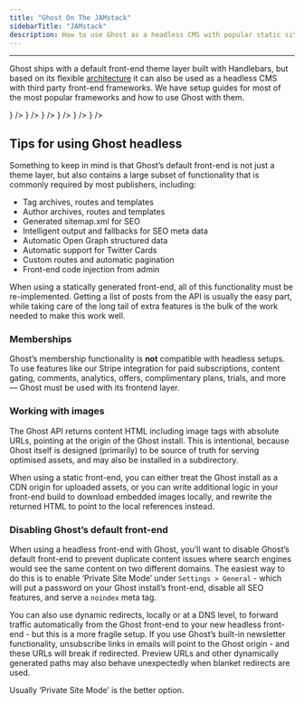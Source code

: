 ```yaml
---
title: "Ghost On The JAMstack"
sidebarTitle: "JAMstack"
description: How to use Ghost as a headless CMS with popular static site generators
---
```


***

Ghost ships with a default front-end theme layer built with Handlebars, but based on its flexible [architecture](/architecture/) it can also be used as a headless CMS with third party front-end frameworks. We have setup guides for most of the most popular frameworks and how to use Ghost with them.

<CardGroup cols={3}>
  <Card
    title="Next.js"
    href="/jamstack/next/"
    icon={<NextLogo />}
  />
  <Card
    title="Gatsby"
    href="/jamstack/gatsby/"
    icon={<GatsbyLogo />}
  />
  <Card
    title="Hexo"
    href="/jamstack/hexo/"
    icon={<HexoLogo />}
  />
  <Card
    title="Nuxt.js"
    href="/jamstack/nuxt/"
    icon={<NuxtLogo />}
  />
  <Card
    title="VuePress"
    href="/jamstack/vuepress/"
    icon="https://mintlify.s3.us-west-1.amazonaws.com/ghost/images/vuepress-logo.png"
  />
  <Card
    title="Gridsome"
    href="/jamstack/gridsome/"
    icon={<GridsomeLogo />}
  />
  <Card
    title="Eleventy"
    href="/jamstack/eleventy/"
    icon={<EleventyLogo />}
  />
  <Card
    title="Custom Frontend"
    href="/jamstack/custom/"
    icon="sparkles"
  />
</CardGroup>

## Tips for using Ghost headless

Something to keep in mind is that Ghost’s default front-end is not just a theme layer, but also contains a large subset of functionality that is commonly required by most publishers, including:

* Tag archives, routes and templates
* Author archives, routes and templates
* Generated sitemap.xml for SEO
* Intelligent output and fallbacks for SEO meta data
* Automatic Open Graph structured data
* Automatic support for Twitter Cards
* Custom routes and automatic pagination
* Front-end code injection from admin

When using a statically generated front-end, all of this functionality must be re-implemented. Getting a list of posts from the API is usually the easy part, while taking care of the long tail of extra features is the bulk of the work needed to make this work well.

### Memberships

Ghost’s membership functionality is **not** compatible with headless setups. To use features like our Stripe integration for paid subscriptions, content gating, comments, analytics, offers, complimentary plans, trials, and more — Ghost must be used with its frontend layer.

### Working with images

The Ghost API returns content HTML including image tags with absolute URLs, pointing at the origin of the Ghost install. This is intentional, because Ghost itself is designed (primarily) to be source of truth for serving optimised assets, and may also be installed in a subdirectory.

When using a static front-end, you can either treat the Ghost install as a CDN origin for uploaded assets, or you can write additional logic in your front-end build to download embedded images locally, and rewrite the returned HTML to point to the local references instead.

### Disabling Ghost’s default front-end

When using a headless front-end with Ghost, you’ll want to disable Ghost’s default front-end to prevent duplicate content issues where search engines would see the same content on two different domains. The easiest way to do this is to enable ‘Private Site Mode’ under `Settings > General` - which will put a password on your Ghost install’s front-end, disable all SEO features, and serve a `noindex` meta tag.

You can also use dynamic redirects, locally or at a DNS level, to forward traffic automatically from the Ghost front-end to your new headless front-end - but this is a more fragile setup. If you use Ghost’s built-in newsletter functionality, unsubscribe links in emails will point to the Ghost origin - and these URLs will break if redirected. Preview URLs and other dynamically generated paths may also behave unexpectedly when blanket redirects are used.

Usually ‘Private Site Mode’ is the better option.
